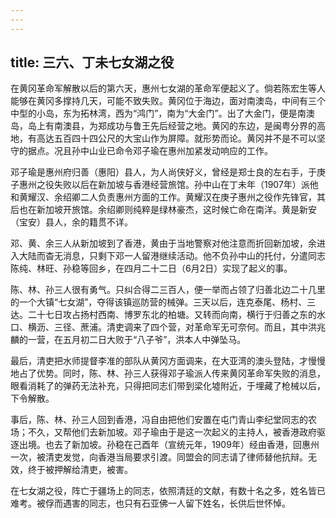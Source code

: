 ```yaml
---
---
---
```

title: 三六、丁未七女湖之役
---



在黄冈革命军解散以后的第六天，惠州七女湖的革命军便起义了。倘若陈宏生等人能够在黄冈多撑持几天，可能不致失败。黄冈位于海边，面对南澳岛，中间有三个中型的小岛，东为拓林湾，西为“鸿门”，南为“大金门”。出了大金门，便是南澳岛，岛上有南澳县，为郑成功与鲁王先后经营之地。黄冈的东边，是闽粤分界的高地，有高达五百四十四公尺的大宝山作为屏障。就形势而论。黄冈并不是不可以坚守的据点。况且孙中山业已命令邓子瑜在惠州加紧发动响应的工作。

邓子瑜是惠州府归善（惠阳）县人，为人尚侠好义，曾经是郑士良的左右手，于庚子惠州之役失败以后在新加坡与香港经营旅馆。孙中山在丁未年（1907年）派他和黄耀汉、余绍卿二人负责惠州方面的工作。黄耀汉在庚子惠州之役作先锋官，其后也在新加坡开旅馆。余绍卿则纯粹是绿林豪杰，这时候亡命在南洋。黄是新安（宝安）县人，余的籍贯不详。

邓、黄、余三人从新加坡到了香港，黄由于当地警察对他注意而折回新加坡，余进入大陆而杳无消息，只剩下邓一人留港继续活动。他不负孙中山的托付，分遣同志陈纯、林旺、孙稳等回乡，在四月二十二日（6月2日）实现了起义的事。

陈、林、孙三人很有勇气。只纠合得二三百人，便一举而占领了归善北边二十几里的一个大镇“七女湖”，夺得该镇巡防营的械弹。三天以后，连克泰尾、杨村、三达。二十七日攻占扬村西南、博罗东北的柏塘。又转而向南，横行于归善之东的水口、横沥、三径、蔗浦。清吏调来了四个营，对革命军无可奈何。而且，其中洪兆麟的一营，在五月初二日大败于“八子爷”，洪本人中弹坠马。

最后，清吏把水师提督李准的部队从黄冈方面调来，在大亚湾的澳头登陆，才慢慢地占了优势。同时，陈、林、孙三人获得邓子瑜派人传来黄冈革命军失败的消息，眼看消耗了的弹药无法补充，只得把同志们带到梁化墟附近，于埋藏了枪械以后，下令解散。

事后，陈、林、孙三人回到香港，冯自由把他们安置在屯门青山李纪堂同志的农场；不久，又帮他们去新加坡。邓子瑜由于是这一次起义的主持人，被香港政府驱逐出境。也去了新加坡。孙稳在己酉年（宣统元年，1909年）经由香港，回惠州一次，被清吏发觉，向香港当局要求引渡。同盟会的同志请了律师替他抗辩。无效，终于被押解给清吏，被害。

在七女湖之役，阵亡于疆场上的同志，依照清廷的文献，有数十名之多，姓名皆已难考。被俘而遇害的同志，也只有石亚佛一人留下姓名，长供后世怀悼。